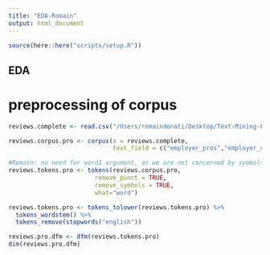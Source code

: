 ```yaml
---
title: "EDA-Romain"
output: html_document
---
```


```r
source(here::here("scripts/setup.R"))
```

## EDA

# preprocessing of corpus
```r
reviews.complete <- read.csv("/Users/romaindonati/Desktop/Text-Mining-Project-2020/data/Bank_reviews_processed.csv",stringsAsFactors = FALSE)

reviews.corpus.pro <- corpus(x = reviews.complete,
                             text_field = c("employer_pros","employer_cons"))

#Romain: no need for word1 argument, as we are not concerned by symbols or whatever.
reviews.tokens.pro <- tokens(reviews.corpus.pro, 
                        remove_punct = TRUE, 
                        remove_symbols = TRUE, 
                        what="word")

reviews.tokens.pro <- tokens_tolower(reviews.tokens.pro) %>% 
  tokens_wordstem() %>%
  tokens_remove(stopwords("english"))

reviews.pro.dfm <- dfm(reviews.tokens.pro)
dim(reviews.pro.dfm)
```
